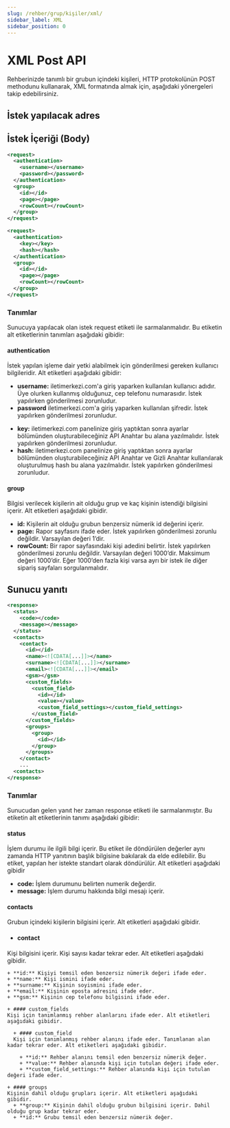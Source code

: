 ```yaml
---
slug: /rehber/grup/kişiler/xml/
sidebar_label: XML
sidebar_position: 0
---
```



# XML Post API
<AccessWarning />
Rehberinizde tanımlı bir grubun içindeki kişileri, HTTP protokolünün POST methodunu kullanarak, XML formatında almak için, aşağıdaki yönergeleri takip edebilirsiniz.

## İstek yapılacak adres

<RequestURL type="POST" url="https://api.iletimerkezi.com/v1/get-group-contacts" />

## İstek İçeriği (Body)
```xml title="Eğer kullanıcı adı ve şifre kullanılarak işlem yapıyorsanız isteğin içeriği"
<request>
  <authentication>
    <username></username>
    <password></password>
  </authentication>
  <group>
    <id></id>
    <page></page>
    <rowCount></rowCount>
  </group>
</request>
```

```xml title="Eğer API Anahtarı kullanılarak işlem yapıyorsanız isteğin içeriği"
<request>
  <authentication>
    <key></key>
    <hash></hash>
  </authentication>
  <group>
    <id></id>
    <page></page>
    <rowCount></rowCount>
  </group>
</request>
```

### Tanımlar

Sunucuya yapılacak olan istek <Badge>request</Badge> etiketi ile sarmalanmalıdır. Bu etiketin alt etiketlerinin tanımları aşağıdaki gibidir:

#### authentication
İstek yapılan işleme dair yetki alabilmek için gönderilmesi gereken kullanıcı bilgileridir. Alt etiketleri aşağıdaki gibidir:

<Tabs>
  <TabItem value="username" label="Kullanıcı Adı">
    <ul>
      <li>
        <strong>username:</strong> iletimerkezi.com'a giriş yaparken kullanılan kullanıcı adıdır. Üye olurken kullanmış olduğunuz, cep telefonu numarasıdır. İstek yapılırken gönderilmesi zorunludur.
      </li>
      <li>
        <strong>password</strong> iletimerkezi.com'a giriş yaparken kullanılan şifredir. İstek yapılırken gönderilmesi zorunludur.
      </li>
    </ul>
  </TabItem>
  <TabItem value="api-key" label="API Anahtarı">
    <ul>
      <li>
        <strong>key:</strong> iletimerkezi.com panelinize giriş yaptıktan sonra ayarlar bölümünden oluşturabileceğiniz API Anahtar bu alana yazılmalıdır. İstek yapılırken gönderilmesi zorunludur.
      </li>
      <li>
        <strong>hash:</strong> iletimerkezi.com panelinize giriş yaptıktan sonra ayarlar bölümünden oluşturabileceğiniz API Anahtar ve Gizli Anahtar kullanılarak oluşturulmuş hash bu alana yazılmalıdır. İstek yapılırken gönderilmesi zorunludur.
      </li>
    </ul>
  </TabItem>
</Tabs>

#### group
Bilgisi verilecek kişilerin ait olduğu grup ve kaç kişinin istendiği bilgisini içerir. Alt etiketleri aşağıdaki gibidir.

+ **id:** Kişilerin ait olduğu grubun benzersiz nümerik id değerini içerir.
+ **page:** Rapor sayfasını ifade eder. İstek yapılırken gönderilmesi zorunlu değildir. Varsayılan değeri 1’dir.
+ **rowCount:** Bir rapor sayfasındaki kişi adedini belirtir. İstek yapılırken gönderilmesi zorunlu değildir. Varsayılan değeri 1000’dir. Maksimum değeri 1000’dir. Eğer 1000’den fazla kişi varsa ayrı bir istek ile diğer sipariş sayfaları sorgulanmalıdır.

## Sunucu yanıtı
```xml
<response>
  <status>
    <code></code>
    <message></message>
  </status>
  <contacts>
    <contact>
      <id></id>
      <name><![CDATA[...]]></name>
      <surname><![CDATA[...]]></surname>
      <email><![CDATA[...]]></email>
      <gsm></gsm>
      <custom_fields>
        <custom_field>
          <id></id>
          <value></value>
          <custom_field_settings></custom_field_settings>
        </custom_field>
      </custom_fields>
      <groups>
        <group>
          <id></id>
        </group>
      </groups>
    </contact>
    ...
  <contacts>
</response>
```

### Tanımlar

Sunucudan gelen yanıt her zaman <Badge>response</Badge> etiketi ile sarmalanmıştır. Bu etiketin alt etiketlerinin tanımı aşağıdaki gibidir:

#### status
İşlem durumu ile ilgili bilgi içerir. Bu etiket ile döndürülen değerler aynı zamanda HTTP yanıtının başlık bilgisine bakılarak da elde edilebilir. Bu etiket, yapılan her istekte standart olarak döndürülür. Alt etiketleri aşağıdaki gibidir

+ **code:** İşlem durumunu belirten numerik değerdir.
+ **message:** İşlem durumu hakkında bilgi mesajı içerir.

#### contacts
Grubun içindeki kişilerin bilgisini içerir. Alt etiketleri aşağıdaki gibidir.

  + #### contact
  Kişi bilgisini içerir. Kişi sayısı kadar tekrar eder. Alt etiketleri aşağıdaki gibidir.

    + **id:** Kişiyi temsil eden benzersiz nümerik değeri ifade eder.
    + **name:** Kişi ismini ifade eder.
    + **surname:** Kişinin soyismini ifade eder.
    + **email:** Kişinin eposta adresini ifade eder.
    + **gsm:** Kişinin cep telefonu bilgisini ifade eder.

    + #### custom_fields
    Kişi için tanımlanmış rehber alanlarını ifade eder. Alt etiketleri aşağıdaki gibidir.

      + #### custom_field
      Kişi için tanımlanmış rehber alanını ifade eder. Tanımlanan alan kadar tekrar eder. Alt etiketleri aşağıdaki gibidir.

        + **id:** Rehber alanını temsil eden benzersiz nümerik değer.
        + **value:** Rehber alanında kişi için tutulan değeri ifade eder.
        + **custom_field_settings:** Rehber alanında kişi için tutulan değeri ifade eder.

    + #### groups
    Kişinin dahil olduğu grupları içerir. Alt etiketleri aşağıdaki gibidir.
      + **group:** Kişinin dahil olduğu grubun bilgisini içerir. Dahil olduğu grup kadar tekrar eder.
      + **id:** Grubu temsil eden benzersiz nümerik değer.